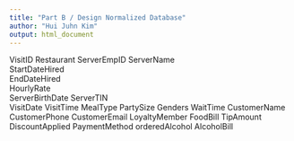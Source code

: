 ```yaml
---
title: "Part B / Design Normalized Database"
author: "Hui Juhn Kim"
output: html_document
---
```


VisitID	
Restaurant
ServerEmpID	
ServerName	
StartDateHired	
EndDateHired	
HourlyRate	
ServerBirthDate	
ServerTIN	
VisitDate
VisitTime
MealType
PartySize
Genders
WaitTime
CustomerName
CustomerPhone
CustomerEmail
LoyaltyMember
FoodBill
TipAmount
DiscountApplied
PaymentMethod
orderedAlcohol
AlcoholBill